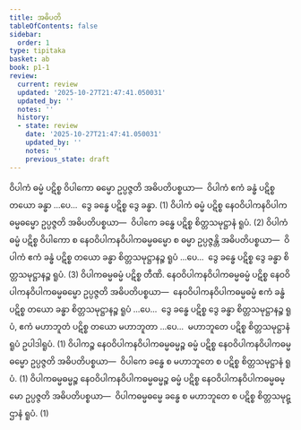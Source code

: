 ```yaml
---
title: အဓိပတိ
tableOfContents: false
sidebar:
  order: 1
type: tipitaka
basket: ab
book: p1-1
review:
  current: review
  updated: '2025-10-27T21:47:41.050031'
  updated_by: ''
  notes: ''
  history:
  - state: review
    date: '2025-10-27T21:47:41.050031'
    updated_by: ''
    notes: ''
    previous_state: draft
---
```



<ReviewStatus review={frontmatter.review} showDetails={true} />

<HypothesisAnnotation frontmatter={frontmatter} />

<DynamicBreadcrumb />

<Division number="10" book="p1-1" e="ch" v="36" p="390">

<Paragraph number="2059" book="p1-1">
ဝိပါကံ ဓမ္မံ ပဋိစ္စ ဝိပါကော ဓမ္မော ဥပ္ပဇ္ဇတိ အဓိပတိပစ္စယာ—  ဝိပါကံ ဧကံ ခန္ဓံ ပဋိစ္စ တယော ခန္ဓာ …ပေ…  ဒွေ ခန္ဓေ ပဋိစ္စ ဒွေ ခန္ဓာ. (1)
</Paragraph>

<Paragraph number="2060" book="p1-1">
ဝိပါကံ ဓမ္မံ ပဋိစ္စ နေဝဝိပါကနဝိပါကဓမ္မဓမ္မော ဥပ္ပဇ္ဇတိ အဓိပတိပစ္စယာ—  ဝိပါကေ ခန္ဓေ ပဋိစ္စ စိတ္တသမုဋ္ဌာနံ ရူပံ. (2)
</Paragraph>

<Paragraph number="2061" book="p1-1">
ဝိပါကံ ဓမ္မံ ပဋိစ္စ ဝိပါကော စ နေဝဝိပါကနဝိပါကဓမ္မဓမ္မော စ ဓမ္မာ ဥပ္ပဇ္ဇန္တိ အဓိပတိပစ္စယာ—  ဝိပါကံ ဧကံ ခန္ဓံ ပဋိစ္စ တယော ခန္ဓာ စိတ္တသမုဋ္ဌာနဉ္စ ရူပံ …ပေ…  ဒွေ ခန္ဓေ ပဋိစ္စ ဒွေ ခန္ဓာ စိတ္တသမုဋ္ဌာနဉ္စ ရူပံ. (3)
</Paragraph>

<Paragraph number="2062" book="p1-1">
ဝိပါကဓမ္မဓမ္မံ ပဋိစ္စ တီဏိ.
</Paragraph>

</Division>
<Division number="11" book="p1-1" e="ch" v="36" p="390">

<Paragraph number="2063" book="p1-1">
နေဝဝိပါကနဝိပါကဓမ္မဓမ္မံ ပဋိစ္စ နေဝဝိပါကနဝိပါကဓမ္မဓမ္မော ဥပ္ပဇ္ဇတိ အဓိပတိပစ္စယာ—  နေဝဝိပါကနဝိပါကဓမ္မဓမ္မံ ဧကံ ခန္ဓံ ပဋိစ္စ တယော ခန္ဓာ စိတ္တသမုဋ္ဌာနဉ္စ ရူပံ …ပေ…  ဒွေ ခန္ဓေ ပဋိစ္စ ဒွေ ခန္ဓာ စိတ္တသမုဋ္ဌာနဉ္စ ရူပံ, ဧကံ မဟာဘူတံ ပဋိစ္စ တယော မဟာဘူတာ …ပေ…  မဟာဘူတေ ပဋိစ္စ စိတ္တသမုဋ္ဌာနံ ရူပံ ဥပါဒါရူပံ. (1)
</Paragraph>

</Division>
<Division number="12" book="p1-1" e="ch" v="36" p="391">

<Paragraph number="2064" book="p1-1">
ဝိပါကဉ္စ နေဝဝိပါကနဝိပါကဓမ္မဓမ္မဉ္စ ဓမ္မံ ပဋိစ္စ နေဝဝိပါကနဝိပါကဓမ္မဓမ္မော ဥပ္ပဇ္ဇတိ အဓိပတိပစ္စယာ—  ဝိပါကေ ခန္ဓေ စ မဟာဘူတေ စ ပဋိစ္စ စိတ္တသမုဋ္ဌာနံ ရူပံ. (1)
</Paragraph>

<Paragraph number="2065" book="p1-1">
ဝိပါကဓမ္မဓမ္မဉ္စ နေဝဝိပါကနဝိပါကဓမ္မဓမ္မဉ္စ ဓမ္မံ ပဋိစ္စ နေဝဝိပါကနဝိပါကဓမ္မဓမ္မော ဥပ္ပဇ္ဇတိ အဓိပတိပစ္စယာ—  ဝိပါကဓမ္မဓမ္မေ ခန္ဓေ စ မဟာဘူတေ စ ပဋိစ္စ စိတ္တသမုဋ္ဌာနံ ရူပံ. (1)
</Paragraph>
</Division>